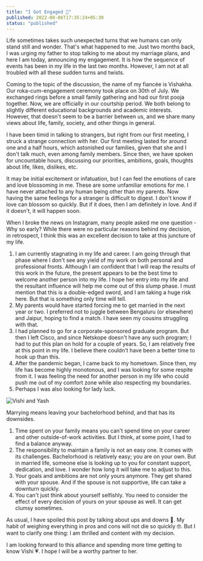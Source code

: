 ```yaml
---
title: "I Got Engaged 💍"
published: 2022-08-06T17:35:24+05:30
status: "published"
---
```


Life sometimes takes such unexpected turns that we humans can only stand still
and wonder. That's what happened to me. Just two months back, I was urging my
father to stop talking to me about my marriage plans, and here I am today,
announcing my engagement. It is how the sequence of events has been in my life
in the last two months. However, I am not at all troubled with all these sudden
turns and twists.

Coming to the topic of the discussion, the name of my fiancée is Vishakha. Our
roka-cum-engagement ceremony took place on 30th of July. We exchanged rings
before a small family gathering and had our first pooja together. Now, we are
officially in our courtship period. We both belong to slightly different
educational backgrounds and academic interests. However, that doesn't seem to be
a barrier between us, and we share many views about life, family, society, and
other things in general.

I have been timid in talking to strangers, but right from our first meeting, I
struck a strange connection with her. Our first meeting lasted for around one
and a half hours, which astonished our families, given that she and I don't talk
much, even among family members. Since then, we have spoken for uncountable
hours, discussing our priorities, ambitions, goals, thoughts about life, likes,
dislikes, etc.

It may be initial excitement or infatuation, but I can feel the emotions of care
and love blossoming in me. These are some unfamiliar emotions for me. I have
never attached to any human being other than my parents. Now having the same
feelings for a stranger is difficult to digest. I don't know if love can blossom
so quickly. But if it does, then I am definitely in love. And if it doesn't, it
will happen soon.

When I broke the news on Instagram, many people asked me one question - Why so
early? While there were no particular reasons behind my decision, in retrospect,
I think this was an excellent decision to take at this juncture of my life.

1. I am currently stagnating in my life and career. I am going through that
   phase where I don't see any yield of my work on both personal and
   professional fronts. Although I am confident that I will reap the results of
   this work in the future, the present appears to be the best time to welcome
   another person into my life. I hope her entry into my life and the resultant
   influence will help me come out of this slump phase. I must mention that this
   is a double-edged sword, and I am taking a huge risk here. But that is
   something only time will tell.
2. My parents would have started forcing me to get married in the next year or
   two. I preferred not to juggle between Bengaluru (or elsewhere) and Jaipur,
   hoping to find a match. I have seen my cousins struggling with that.
3. I had planned to go for a corporate-sponsored graduate program. But then I
   left Cisco, and since Netskope doesn't have any such program; I had to put
   this plan on hold for a couple of years. So, I am relatively free at this
   point in my life. I believe there couldn't have been a better time to hook up
   than this.
4. After the pandemic began, I came back to my hometown. Since then, my life has
   become highly monotonous, and I was looking for some respite from it. I was
   feeling the need for another person in my life who could push me out of my
   comfort zone while also respecting my boundaries.
5. Perhaps I was also looking for lady luck.

![Vishi and Yash](/images/posts/vishi_and_yash.jpg "Vishi and Yash")

Marrying means leaving your bachelorhood behind, and that has its downsides.

1. Time spent on your family means you can't spend time on your career and other
   outside-of-work activities. But I think, at some point, I had to find a
   balance anyway.
2. The responsibility to maintain a family is not an easy one. It comes with its
   challenges. Bachelorhood is relatively easy; you are on your own. But in
   married life, someone else is looking up to you for constant support,
   dedication, and love. I wonder how long it will take me to adjust to this.
3. Your goals and ambitions are not only yours anymore. They get shared with
   your spouse. And if the spouse is not supportive, life can take a downturn
   quickly.
4. You can't just think about yourself selfishly. You need to consider the
   effect of every decision of yours on your spouse as well. It can get clumsy
   sometimes.

As usual, I have spoiled this post by talking about ups and downs 🤣. My habit
of weighing everything in pros and cons will not die so quickly 🤓. But I want
to clarify one thing: I am thrilled and content with my decision.

I am looking forward to this alliance and spending more time getting to know
Vishi 💗. I hope I will be a worthy partner to her.
